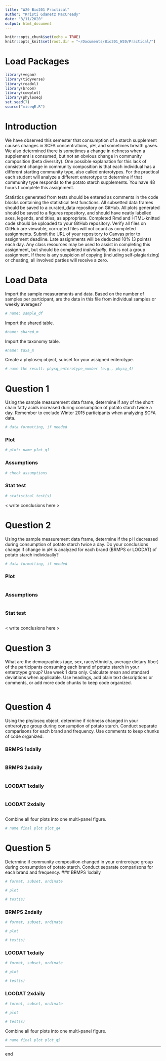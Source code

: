 ```yaml
---
title: "W20 Bio201 Practical"
author: "Kristi Gdanetz MacCready"
date: "3/11/2020"
output: html_document
---
```


```r
knitr::opts_chunk$set(echo = TRUE)
knitr::opts_knit$set(root.dir = "~/Documents/Bio201_W20/Practical/")
```

# Load Packages
```r
library(vegan)
library(tidyverse)
library(readxl)
library(broom)
library(cowplot)
library(phyloseq)
set.seed(7)
source("miseqR.R")
```

# Introduction
We have observed this semester that consumption of a starch supplement causes changes in SCFA concentrations, pH, and sometimes breath gases. We also determined there is sometimes a change in richness when a supplement is consumed, but not an obvious change in community composition (beta diversity). One possible explanation for this lack of consistent change in community composition is that each individual has a different starting community type, also called enterotypes. For the practical each student will analyze a different enterotype to determine if that community type responds to the potato starch supplements. You have 48 hours t complete this assignment.

Statistics generated from tests should be entered as comments in the code blocks containing the statistical test functions. All subsetted data frames should be saved to a curated_data repository on GitHub. All plots generated should be saved to a figures repository, and should have neatly labelled axes, legends, and titles, as appropriate. Completed Rmd and HTML-knitted code should be uploaded to your GitHub repository. Verify all files on GitHub are viewable, corrupted files will not count as completed assignments. Submit the URL of your repository to Canvas prior to assignment deadline. Late assignments will be deducted 10% (3 points) each day. Any class resources may be used to assist in completing this assignment, but should be completed *individually*, this is not a group assignment. If there is any suspicion of copying (including self-plagiarizing) or cheating, all involved parties will receive a zero.

# Load Data
Import the sample measurements and data. Based on the number of samples per participant, are the data in this file from individual samples or weekly averages?  
```r
# name: sample_df
```

Import the shared table.
```r
#name: shared_m
```

Import the taxonomy table.
```r
#name: taxa_m
```

Create a phyloseq object, subset for your assigned enterotype. 
```r
# name the result: physq_enterotype_number (e.g., physq_4)
```


# Question 1
Using the sample measurement data frame, determine if any of the short chain fatty acids increased during consumption of potato starch twice a day. Remember to exclude Winter 2015 participants when analyzing SCFA data. 
```r
# data formatting, if needed
```
### Plot
```r
# plot: name plot_q1
```
### Assumptions
```r
# check assumptions
```
### Stat test
```r
# statistical test(s)
```

< write conclusions here > 


# Question 2 
Using the sample measurement data frame, determine if the pH decreased during consumption of potato starch twice a day. Do your conclusions change if change in pH is analyzed for each brand (BRMPS or LOODAT) of potato starch individually? 
```r
# data formatting, if needed
```

### Plot
```r

```

### Assumptions
```r

```
### Stat test
```r

```

< write conclusions here > 


# Question 3
What are the demographics (age, sex, race/ethnicity, average dietary fiber) of the participants consuming each brand of potato starch in your enterotype group? Use week 1 data only. Calculate mean and standard deviations when applicable. Use headings, add plain text descriptions or comments, or add more code chunks to keep code organized. 
```r

```

<type results in Rmd table>


# Question 4
Using the phyloseq object, determine if richness changed in your entrerotype group during consumption of potato starch. Conduct separate comparisons for each brand and frequency. Use comments to keep chunks of code organized.  

### BRMPS 1xdaily
```r

```

### BRMPS 2xdaily 
```r

```

### LOODAT 1xdaily
```r

```

### LOODAT 2xdaily
```r

```

<write conclusions here>

Combine all four plots into one multi-panel figure.
```r
# name final plot plot_q4
```


# Question 5
Determine if community composition changed in your entrerotype group during consumption of potato starch. Conduct separate comparisons for each brand and frequency. 
### BRMPS 1xdaily
```r
# format, subset, ordinate
```

```r
# plot 
```

```r
# test(s) 
```

### BRMPS 2xdaily 
```r
# format, subset, ordinate
```

```r
# plot 
```

```r
# test(s) 
```

### LOODAT 1xdaily
```r
# format, subset, ordinate
```

```r
# plot 
```

```r
# test(s) 
```

### LOODAT 2xdaily
```r
# format, subset, ordinate
```

```r
# plot 
```

```r
# test(s) 
```

<write conclusions here>

Combine all four plots into one multi-panel figure.
```r
# name final plot plot_q5
```


-----
end